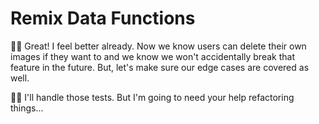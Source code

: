 # Remix Data Functions

👨‍💼 Great! I feel better already. Now we know users can delete their own images
if they want to and we know we won't accidentally break that feature in the
future. But, let's make sure our edge cases are covered as well.

🧝‍♂️ I'll handle those tests. But I'm going to need your help refactoring things...
